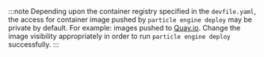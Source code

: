 :::note
Depending upon the container registry specified in the `devfile.yaml`, the access for container image
pushed by `particle engine deploy` may be private by default. For example: images pushed to [Quay.io](https://quay.io). Change the
image visibility appropriately in order to run `particle engine deploy` successfully.
:::
